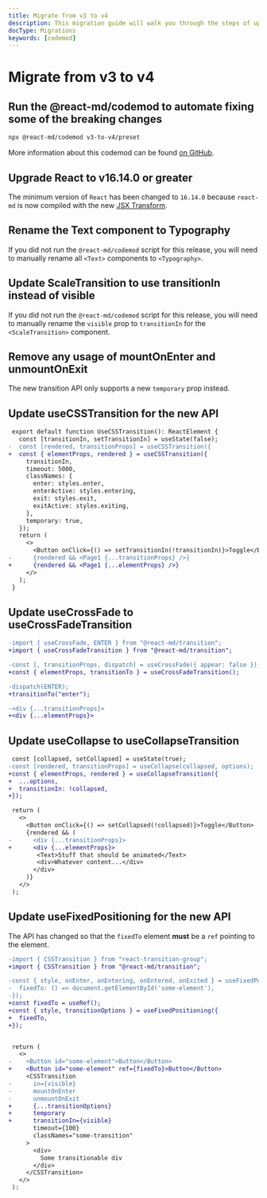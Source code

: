 ```yaml
---
title: Migrate from v3 to v4
description: This migration guide will walk you through the steps of upgrading react-md from v3 to v4.
docType: Migrations
keywords: [codemod]
---
```


# Migrate from v3 to v4

## Run the @react-md/codemod to automate fixing some of the breaking changes

```sh
npx @react-md/codemod v3-to-v4/preset
```

More information about this codemod can be found
[on GitHub](https://github.com/mlaursen/react-md/tree/98a6a9fe4c5c8cf1baf630e5969b760af93e9ad2/packages/codemod).

## Upgrade React to v16.14.0 or greater

The minimum version of `React` has been changed to `16.14.0` because `react-md`
is now compiled with the new
[JSX Transform](https://reactjs.org/blog/2020/09/22/introducing-the-new-jsx-transform.html).

## Rename the Text component to Typography

If you did not run the `@react-md/codemod` script for this release, you will
need to manually rename all `<Text>` components to `<Typography>`.

## Update ScaleTransition to use transitionIn instead of visible

If you did not run the `@react-md/codemod` script for this release, you will
need to manually rename the `visible` prop to `transitionIn` for the
`<ScaleTransition>` component.

## Remove any usage of mountOnEnter and unmountOnExit

The new transition API only supports a new `temporary` prop instead.

## Update useCSSTransition for the new API

```diff
 export default function UseCSSTransition(): ReactElement {
   const [transitionIn, setTransitionIn] = useState(false);
-  const [rendered, transitionProps] = useCSSTransition({
+  const { elementProps, rendered } = useCSSTransition({
     transitionIn,
     timeout: 5000,
     classNames: {
       enter: styles.enter,
       enterActive: styles.entering,
       exit: styles.exit,
       exitActive: styles.exiting,
     },
     temporary: true,
   });
   return (
     <>
       <Button onClick={() => setTransitionIn(!transitionIn)}>Toggle</Button>
-      {rendered && <Page1 {...transitionProps} />}
+      {rendered && <Page1 {...elementProps} />}
     </>
   );
 }
```

## Update useCrossFade to useCrossFadeTransition

```diff
-import { useCrossFade, ENTER } from "@react-md/transition";
+import { useCrossFadeTransition } from "@react-md/transition";

-const [, transitionProps, dispatch] = useCrossFade({ appear: false });
+const { elementProps, transitionTo } = useCrossFadeTransition();

-dispatch(ENTER);
+transitionTo("enter");

-<div {...transitionProps}>
+<div {...elementProps}>
```

## Update useCollapse to useCollapseTransition

```diff
 const [collapsed, setCollapsed] = useState(true);
-const [rendered, transitionProps] = useCollapse(collapsed, options);
+const { elementProps, rendered } = useCollapseTransition({
+  ...options,
+  transitionIn: !collapsed,
+});

 return (
   <>
     <Button onClick={() => setCollapsed(!collapsed)}>Toggle</Button>
     {rendered && (
-      <div {...transitionProps}>
+      <div {...elementProps}>
        <Text>Stuff that should be animated</Text>
        <div>Whatever content...</div>
       </div>
     )}
   </>
 );
```

## Update useFixedPositioning for the new API

The API has changed so that the `fixedTo` element **must** be a `ref` pointing
to the element.

```diff
-import { CSSTransition } from "react-transition-group";
+import { CSSTransition } from "@react-md/transition";

-const { style, onEnter, onEntering, onEntered, onExited } = useFixedPositioning({
-  fixedTo: () => document.getElementById('some-element'),
-});
+const fixedTo = useRef();
+const { style, transitionOptions } = useFixedPositioning({
+  fixedTo,
+});


 return (
   <>
-    <Button id="some-element">Button</Button>
+    <Button id="some-element" ref={fixedTo}>Button</Button>
     <CSSTransition
-      in={visible}
-      mountOnEnter
-      unmountOnExit
+      {...transitionOptions}
+      temporary
+      transitionIn={visible}
       timeout={100}
       classNames="some-transition"
     >
       <div>
         Some transitionable div
       </div>
     </CSSTransition>
   </>
 ):
```
